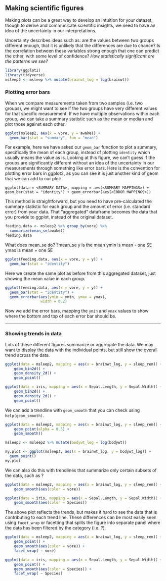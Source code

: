 ## Making scientific figures

Making plots can be a great way to develop an intuition for your dataset, though to derive and communicate scientific insights, we need to have an idea of the uncertainty in our interpretations.

Uncertainty describes ideas such as: are the values between two groups different enough, that it is unlikely that the differences are due to chance? Is the correlation between these variables strong enough that one can predict the other, with some level of confidence? *How statistically significant are the patterns we see?*

```r
library(ggplot2)
library(tidyverse)
msleep2 <- msleep %>% mutate(brainwt_log = log(brainwt))
```

### Plotting error bars

When we compare measurements taken from two samples (i.e. two groups), we might want to see if the two groups have very different values for that specific measurement. If we have multiple observations within each group, we can take a summary statistic such as the mean or median and plot those against each other.

```r
ggplot(msleep2, aes(x = vore, y = awake)) + 
  geom_bar(stat = "summary", fun = "mean")
```

For example, here we have asked our `geom_bar` function to plot a summary, specifically the mean of each group, instead of plotting `identity` which usually means the value as is. Looking at this figure, we can't guess if the groups are significantly different without an idea of the uncertainty in our measurements through something like error bars. 
Here is the convention for plotting error bars in ggplot2, as you can see it is just another kind of geom that we can add to our plot:

`ggplot(data = <SUMMARY DATA>, mapping = aes(<SUMMARY MAPPINGS>) + geom_bar(stat = "identity") + geom_errorbar(aes(<ERROR MAPPINGS>))`

This method is straightforward, but you need to have pre-calculated the summary statistic for each group and the amount of error (i.e. standard error) from your data. That "aggregated" dataframe becomes the data that you provide to ggplot, instead of the original dataset. 

```r
feeding.data <- msleep2 %>% group_by(vore) %>% 
  summarize(mean_se(awake))
feeding.data
```

What does mean_se do?
?mean_se
y is the mean
ymin is mean - one SE
ymax is mean + one SE

```r
ggplot(feeding.data, aes(x = vore, y = y)) + 
  geom_bar(stat = "identity")
```

Here we create the same plot as before from this aggregated dataset, just showing the mean value in each group.

```r
ggplot(feeding.data, aes(x = vore, y = y)) + 
  geom_bar(stat = "identity") + 
  geom_errorbar(aes(ymin = ymin, ymax = ymax),
                width = 0.2)
```

Now we add the error bars, mapping the `ymin` and `ymax` values to show where the bottom and top of each error bar should be.

------

### Showing trends in data

Lots of these different figures summarize or aggregate the data. We may want to display the data with the individual points, but still show the overall trend across the data.

```r
ggplot(data = msleep2, mapping = aes(x = brainwt_log, y = sleep_rem)) +
    geom_bin2d() +
    geom_density_2d() +
    geom_point()
```

```r
ggplot(data = iris, mapping = aes(x = Sepal.Length, y = Sepal.Width)) +
    geom_bin2d() +
    geom_density_2d() +
    geom_point()
```

We can add a trendline with `geom_smooth` that you can check using `help(geom_smooth)`.

```r
ggplot(data = msleep2, mapping = aes(x = brainwt_log, y = sleep_rem)) +
    geom_point(alpha = 0.5) +
    geom_smooth()

msleep3 <- msleep2 %>% mutate(bodywt_log = log(bodywt))

my.plot <- ggplot(msleep3, aes(x = brainwt_log, y = bodywt_log)) + 
  geom_point()
my.plot

```

We can also do this with trendlines that summarize only certain subsets of the data, such as ?

```r
ggplot(data = msleep2, mapping = aes(x = brainwt_log, y = sleep_rem)) +
    geom_smooth(aes(color = vore)) 
```

```r
ggplot(data = iris, mapping = aes(x = Sepal.Length, y = Sepal.Width)) +
    geom_smooth(aes(color = Species)) 
```

The above plot reflects the trends, but makes it hard to see the data that is contributing to each trend line. These differences can be most easily seen using `facet_wrap` or facetting that splits the figure into separate panel where the data has been filtered by the category (i.e. ?).

```r
ggplot(data = msleep2, mapping = aes(x = brainwt_log, y = sleep_rem)) +
    geom_point() +
    geom_smooth(aes(color = vore)) +
    facet_wrap( ~ vore)
```

```r
ggplot(data = iris, mapping = aes(x = Sepal.Length, y = Sepal.Width)) +
    geom_point() +
    geom_smooth(aes(color = Species)) +
    facet_wrap( ~ Species)
```
